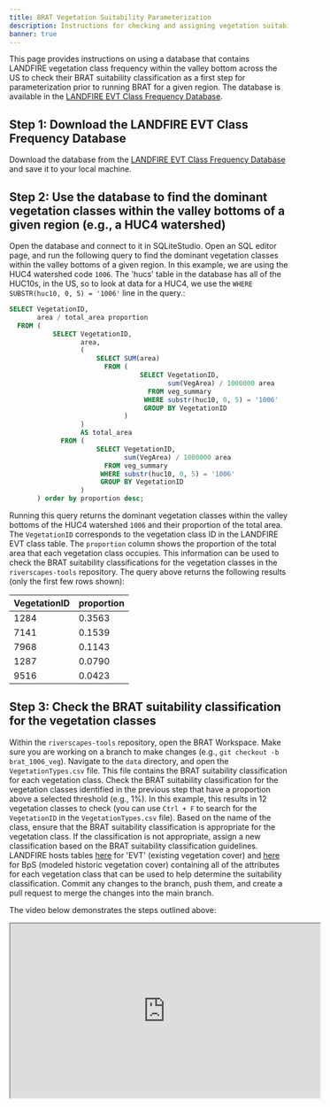 ```yaml
---
title: BRAT Vegetation Suitability Parameterization
description: Instructions for checking and assigning vegetation suitability scores for running the BRAT model.
banner: true
---
```


This page provides instructions on using a database that contains LANDFIRE vegetation class frequency within the valley bottom across the US to check their BRAT suitability classification as a first step for parameterization prior to running BRAT for a given region. The database is available in the [LANDFIRE EVT Class Frequency Database](https://usu.box.com/s/4rl18sct3dphx4vb7ps8ft5i99xhrp3j).

## Step 1: Download the LANDFIRE EVT Class Frequency Database

Download the database from the [LANDFIRE EVT Class Frequency Database](https://usu.box.com/s/4rl18sct3dphx4vb7ps8ft5i99xhrp3j) and save it to your local machine.

## Step 2: Use the database to find the dominant vegetation classes within the valley bottoms of a given region (e.g., a HUC4 watershed)

Open the database and connect to it in SQLiteStudio. Open an SQL editor page, and run the following query to find the dominant vegetation classes within the valley bottoms of a given region. In this example, we are using the HUC4 watershed code `1006`. The 'hucs' table in the database has all of the HUC10s, in the US, so to look at data for a HUC4, we use the `WHERE SUBSTR(huc10, 0, 5) = '1006'` line in the query.:

```sql
SELECT VegetationID,
       area / total_area proportion
  FROM (
           SELECT VegetationID,
                  area,
                  (
                      SELECT SUM(area) 
                        FROM (
                                 SELECT VegetationID,
                                        sum(VegArea) / 1000000 area
                                   FROM veg_summary
                                  WHERE substr(huc10, 0, 5) = '1006'
                                  GROUP BY VegetationID
                             )
                  )
                  AS total_area
             FROM (
                      SELECT VegetationID,
                             sum(VegArea) / 1000000 area
                        FROM veg_summary
                       WHERE substr(huc10, 0, 5) = '1006'
                       GROUP BY VegetationID
                  )
       ) order by proportion desc;
```

Running this query returns the dominant vegetation classes within the valley bottoms of the HUC4 watershed `1006` and their proportion of the total area. The `VegetationID` corresponds to the vegetation class ID in the LANDFIRE EVT class table. The `proportion` column shows the proportion of the total area that each vegetation class occupies. This information can be used to check the BRAT suitability classifications for the vegetation classes in the `riverscapes-tools` repository. The query above returns the following results (only the first few rows shown):

| VegetationID | proportion |
|--------------|------------|
| 1284         | 0.3563     |
| 7141         | 0.1539     |
| 7968         | 0.1143     |
| 1287         | 0.0790     |
| 9516         | 0.0423     |

## Step 3: Check the BRAT suitability classification for the vegetation classes

Within the `riverscapes-tools` repository, open the BRAT Workspace. Make sure you are working on a branch to make changes (e.g., `git checkout -b brat_1006_veg`). Navigate to the `data` directory, and open the `VegetationTypes.csv` file. This file contains the BRAT suitability classification for each vegetation class. Check the BRAT suitability classification for the vegetation classes identified in the previous step that have a proportion above a selected threshold (e.g., 1%). In this example, this results in 12 vegetation classes to check (you can use `Ctrl + F` to search for the `VegetationID` in the `VegetationTypes.csv` file).
Based on the name of the class, ensure that the BRAT suitability classification is appropriate for the vegetation class. If the classification is not appropriate, assign a new classification based on the BRAT suitability classification guidelines. LANDFIRE hosts tables [here](https://www.landfire.gov/vegetation/evc) for 'EVT' (existing vegetation cover) and [here](https://www.landfire.gov/vegetation/bps) for BpS (modeled historic vegetation cover) containing all of the attributes for each vegetation class that can be used to help determine the suitability classification. Commit any changes to the branch, push them, and create a pull request to merge the changes into the main branch.

The video below demonstrates the steps outlined above:
<iframe 
  width="560" 
  height="315" 
  src="https://youtu.be/HKShaFZ0_M0" 
  allow="accelerometer; autoplay; clipboard-write; encrypted-media; gyroscope; picture-in-picture" 
  allowFullScreen
></iframe>